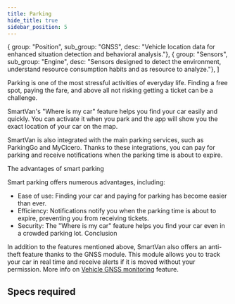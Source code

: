 ```yaml
---
title: Parking
hide_title: true
sidebar_position: 5
---
```


<!--
 FROM   @site/src/components/templates/PageFeature
 VER    1.0.3
-->


  { group: "Position", sub_group: "GNSS", desc: "Vehicle location data for enhanced situation detection and behavioral analysis."},
  { group: "Sensors", sub_group: "Engine", desc: "Sensors designed to detect the environment, understand resource consumption habits and as resource to analyze."},
]



<FeatureTitle
  name={feature_name}
  status={feature_status} />

Parking is one of the most stressful activities of everyday life. Finding a
free spot, paying the fare, and above all not risking getting a ticket can
be a challenge.

SmartVan's "Where is my car" feature helps you find your car easily and quickly.
You can activate it when you park and the app will show you the exact location
of your car on the map.

SmartVan is also integrated with the main parking services, such as ParkingGo
and MyCicero. Thanks to these integrations, you can pay for parking and receive
notifications when the parking time is about to expire.

The advantages of smart parking

Smart parking offers numerous advantages, including:

* Ease of use: Finding your car and paying for parking has become easier than ever.
* Efficiency: Notifications notify you when the parking time is about to expire, preventing you from receiving tickets.
* Security: The "Where is my car" feature helps you find your car even in a crowded parking lot.
Conclusion

In addition to the features mentioned above, SmartVan also offers an anti-theft
feature thanks to the GNSS module. This module allows you to track your car in
real time and receive alerts if it is moved without your permission. More info
on [Vehicle GNSS monitoring](/docs/features/monitor/vehicle_gnss) feature.


## Specs required

<FeatureSpecsRequiredText />

<FeatureSpecsRequiredTable
  specs_required={specs_required} />
